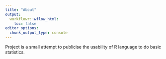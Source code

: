 ```yaml
---
title: "About"
output:
  workflowr::wflow_html:
    toc: false
editor_options:
  chunk_output_type: console
---
```


Project is a small attempt to publicise the usability of R language to do basic statistics.
